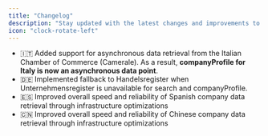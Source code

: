 ```yaml
---
title: "Changelog"
description: "Stay updated with the latest changes and improvements to Semaphore"
icon: "clock-rotate-left"
---
```


<Update label="Week 09, 2025">

- 🇮🇹 Added support for asynchronous data retrieval from the Italian Chamber of Commerce (Camerale). As a result, **companyProfile for Italy is now an asynchronous data point**.
- 🇩🇪 Implemented fallback to Handelsregister when Unternehmensregister is unavailable for search and companyProfile.
- 🇪🇸 Improved overall speed and reliability of Spanish company data retrieval through infrastructure optimizations
- 🇨🇳 Improved overall speed and reliability of Chinese company data retrieval through infrastructure optimizations

</Update>
